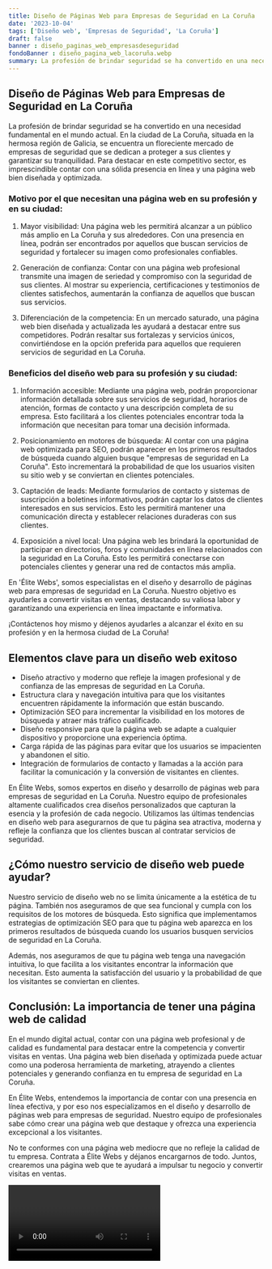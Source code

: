 ```yaml
---
title: Diseño de Páginas Web para Empresas de Seguridad en La Coruña
date: '2023-10-04'
tags: ['Diseño web', 'Empresas de Seguridad', 'La Coruña']
draft: false
banner : diseño_paginas_web_empresasdeseguridad
fondoBanner : diseño_pagina_web_lacoruña.webp
summary: La profesión de brindar seguridad se ha convertido en una necesidad fundamental en el mundo actual. En la ciudad de La Coruña, situada en la hermosa región de Galicia, se encuentra un floreciente mercado de empresas de seguridad que se dedican a proteger a sus clientes y garantizar su tranquilidad. Para destacar en este competitivo sector, es imprescindible contar con una sólida presencia en línea y una página web bien diseñada y optimizada.
---
```


## Diseño de Páginas Web para Empresas de Seguridad en La Coruña

La profesión de brindar seguridad se ha convertido en una necesidad fundamental en el mundo actual. En la ciudad de La Coruña, situada en la hermosa región de Galicia, se encuentra un floreciente mercado de empresas de seguridad que se dedican a proteger a sus clientes y garantizar su tranquilidad. Para destacar en este competitivo sector, es imprescindible contar con una sólida presencia en línea y una página web bien diseñada y optimizada.

### Motivo por el que necesitan una página web en su profesión y en su ciudad:

1. Mayor visibilidad: Una página web les permitirá alcanzar a un público más amplio en La Coruña y sus alrededores. Con una presencia en línea, podrán ser encontrados por aquellos que buscan servicios de seguridad y fortalecer su imagen como profesionales confiables.

2. Generación de confianza: Contar con una página web profesional transmite una imagen de seriedad y compromiso con la seguridad de sus clientes. Al mostrar su experiencia, certificaciones y testimonios de clientes satisfechos, aumentarán la confianza de aquellos que buscan sus servicios.

3. Diferenciación de la competencia: En un mercado saturado, una página web bien diseñada y actualizada les ayudará a destacar entre sus competidores. Podrán resaltar sus fortalezas y servicios únicos, convirtiéndose en la opción preferida para aquellos que requieren servicios de seguridad en La Coruña.

### Beneficios del diseño web para su profesión y su ciudad:

1. Información accesible: Mediante una página web, podrán proporcionar información detallada sobre sus servicios de seguridad, horarios de atención, formas de contacto y una descripción completa de su empresa. Esto facilitará a los clientes potenciales encontrar toda la información que necesitan para tomar una decisión informada.

2. Posicionamiento en motores de búsqueda: Al contar con una página web optimizada para SEO, podrán aparecer en los primeros resultados de búsqueda cuando alguien busque "empresas de seguridad en La Coruña". Esto incrementará la probabilidad de que los usuarios visiten su sitio web y se conviertan en clientes potenciales.

3. Captación de leads: Mediante formularios de contacto y sistemas de suscripción a boletines informativos, podrán captar los datos de clientes interesados en sus servicios. Esto les permitirá mantener una comunicación directa y establecer relaciones duraderas con sus clientes.

4. Exposición a nivel local: Una página web les brindará la oportunidad de participar en directorios, foros y comunidades en línea relacionados con la seguridad en La Coruña. Esto les permitirá conectarse con potenciales clientes y generar una red de contactos más amplia.

En 'Élite Webs', somos especialistas en el diseño y desarrollo de páginas web para empresas de seguridad en La Coruña. Nuestro objetivo es ayudarles a convertir visitas en ventas, destacando su valiosa labor y garantizando una experiencia en línea impactante e informativa.

¡Contáctenos hoy mismo y déjenos ayudarles a alcanzar el éxito en su profesión y en la hermosa ciudad de La Coruña!

<GifSeo />

<Cta />

## Elementos clave para un diseño web exitoso

- Diseño atractivo y moderno que refleje la imagen profesional y de confianza de las empresas de seguridad en La Coruña.
- Estructura clara y navegación intuitiva para que los visitantes encuentren rápidamente la información que están buscando.
- Optimización SEO para incrementar la visibilidad en los motores de búsqueda y atraer más tráfico cualificado.
- Diseño responsive para que la página web se adapte a cualquier dispositivo y proporcione una experiencia óptima.
- Carga rápida de las páginas para evitar que los usuarios se impacienten y abandonen el sitio.
- Integración de formularios de contacto y llamadas a la acción para facilitar la comunicación y la conversión de visitantes en clientes.

En Élite Webs, somos expertos en diseño y desarrollo de páginas web para empresas de seguridad en La Coruña. Nuestro equipo de profesionales altamente cualificados crea diseños personalizados que capturan la esencia y la profesión de cada negocio. Utilizamos las últimas tendencias en diseño web para asegurarnos de que tu página sea atractiva, moderna y refleje la confianza que los clientes buscan al contratar servicios de seguridad.

## ¿Cómo nuestro servicio de diseño web puede ayudar?

Nuestro servicio de diseño web no se limita únicamente a la estética de tu página. También nos aseguramos de que sea funcional y cumpla con los requisitos de los motores de búsqueda. Esto significa que implementamos estrategias de optimización SEO para que tu página web aparezca en los primeros resultados de búsqueda cuando los usuarios busquen servicios de seguridad en La Coruña.

Además, nos aseguramos de que tu página web tenga una navegación intuitiva, lo que facilita a los visitantes encontrar la información que necesitan. Esto aumenta la satisfacción del usuario y la probabilidad de que los visitantes se conviertan en clientes.

## Conclusión: La importancia de tener una página web de calidad

En el mundo digital actual, contar con una página web profesional y de calidad es fundamental para destacar entre la competencia y convertir visitas en ventas. Una página web bien diseñada y optimizada puede actuar como una poderosa herramienta de marketing, atrayendo a clientes potenciales y generando confianza en tu empresa de seguridad en La Coruña.

En Élite Webs, entendemos la importancia de contar con una presencia en línea efectiva, y por eso nos especializamos en el diseño y desarrollo de páginas web para empresas de seguridad. Nuestro equipo de profesionales sabe cómo crear una página web que destaque y ofrezca una experiencia excepcional a los visitantes.

No te conformes con una página web mediocre que no refleje la calidad de tu empresa. Contrata a Élite Webs y déjanos encargarnos de todo. Juntos, crearemos una página web que te ayudará a impulsar tu negocio y convertir visitas en ventas.

<Video />

<CtaBot job='Empresas de Seguridad' city='La Coruña'/>

<Gmaps query='La Coruña+españa+maps' />